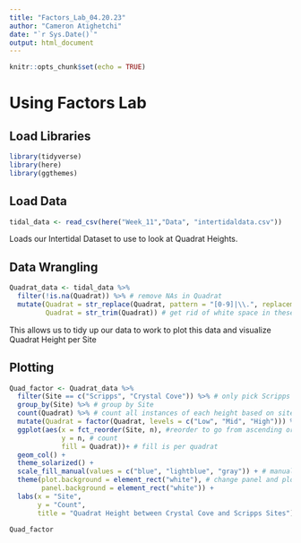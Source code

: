 ```yaml
---
title: "Factors_Lab_04.20.23"
author: "Cameron Atighetchi"
date: "`r Sys.Date()`"
output: html_document
---
```


```r
knitr::opts_chunk$set(echo = TRUE)
```

# Using Factors Lab

## Load Libraries
```r
library(tidyverse)
library(here)
library(ggthemes)
```

## Load Data 
```r
tidal_data <- read_csv(here("Week_11","Data", "intertidaldata.csv"))
```

Loads our Intertidal Dataset to use to look at Quadrat Heights.  

## Data Wrangling
```r
Quadrat_data <- tidal_data %>%
  filter(!is.na(Quadrat)) %>% # remove NAs in Quadrat
  mutate(Quadrat = str_replace(Quadrat, pattern = "[0-9]|\\.", replacement = ""), # replace all numbers, and periods found in this column with nothing
         Quadrat = str_trim(Quadrat)) # get rid of white space in these values

```

This allows us to tidy up our data to work to plot this data and visualize Quadrat Height per Site

## Plotting
```r
Quad_factor <- Quadrat_data %>%
  filter(Site == c("Scripps", "Crystal Cove")) %>% # only pick Scripps and Crystal Cove sites
  group_by(Site) %>% # group by Site
  count(Quadrat) %>% # count all instances of each height based on site
  mutate(Quadrat = factor(Quadrat, levels = c("Low", "Mid", "High"))) %>% # turn quadrat into a factor and change levels to Low, Mid, and High
  ggplot(aes(x = fct_reorder(Site, n), #reorder to go from ascending order
             y = n, # count 
             fill = Quadrat))+ # fill is per quadrat
  geom_col() + 
  theme_solarized() +
  scale_fill_manual(values = c("blue", "lightblue", "gray")) + # manually change fill colors
  theme(plot.background = element_rect("white"), # change panel and plot backgrounds
        panel.background = element_rect("white")) +
  labs(x = "Site",
       y = "Count",
       title = "Quadrat Height between Crystal Cove and Scripps Sites")

Quad_factor
```







